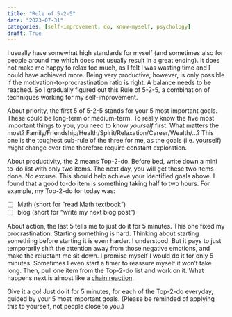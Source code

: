 ```yaml
---
title: "Rule of 5-2-5"
date: "2023-07-31"
categories: [self-improvement, do, know-myself, psychology]
draft: True
---
```


I usually have somewhat high standards for myself
(and sometimes also for people around me which does not usually result in a great ending).
It does not make me happy to relax too much,
as I felt I was wasting time and I could have achieved more.
Being very productive, however,
is only possible if the motivation-to-procrastination ratio is right.
A balance needs to be reached.
So I gradually figured out this Rule of 5-2-5, a combination of techniques working for my self-improvement.

About priority, the first 5 of 5-2-5 stands for your 5 most important goals.
These could be long-term or medium-term.
To really know the five most important things to you,
you need to know *yourself* first. What matters the most? Family/Friendship/Health/Spirit/Relaxation/Career/Wealth/...? This one is the toughest sub-rule of the three for me,
as the goals (i.e. yourself) might change over time therefore require constant exploration.

About productivity, the 2 means Top-2-do.
Before bed, write down a mini to-do list with only two items.
The next day, you will get these two items done. No excuse.
This should help achieve your identified goals above.
I found that a good to-do item is something taking half to two hours.
For example, my Top-2-do for today was:

- [ ] Math (short for "read Math textbook")
- [ ] blog (short for "write my next blog post")

About action, the last 5 tells me to just do it for 5 minutes. This one fixed my procrastination.
Starting something is hard. Thinking about starting something before starting it is even harder.
I understood.
But it pays to just temporarily shift the attention away from those negative emotions,
and make the reluctant me sit down. I promise myself I would do it for only 5 minutes.
Sometimes I even start a timer to reassure myself it won't take long.
Then, pull one item from the Top-2-do list and work on it.
What happens next is almost like a [chain reaction](https://en.wikipedia.org/wiki/Nuclear_chain_reaction).

Give it a go!
Just do it for 5 minutes, for each of the Top-2-do everyday, guided by your 5 most important goals.
(Please be reminded of applying this to yourself, not people close to you.)

